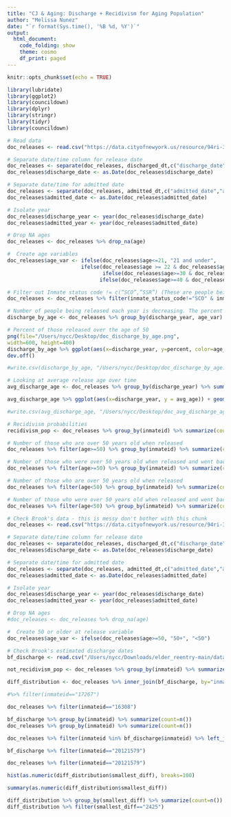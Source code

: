 ```yaml
---
title: "CJ & Aging: Discharge + Recidivism for Aging Population"
author: "Melissa Nunez"
date: "`r format(Sys.time(), '%B %d, %Y')`"
output: 
  html_document:
    code_folding: show
    theme: cosmo
    df_print: paged
---
```


```r
knitr::opts_chunk$set(echo = TRUE)
```


```r
library(lubridate)
library(ggplot2)
library(councildown)
library(dplyr)
library(stringr)
library(tidyr)
library(councildown)

# Read data
doc_releases <- read.csv("https://data.cityofnewyork.us/resource/94ri-3ium.csv?$limit=999999999", na.strings=c("","NA"))

# Separate date/time column for release date
doc_releases <- separate(doc_releases, discharged_dt,c("discharge_date","discharge_time"),sep="T")
doc_releases$discharge_date <- as.Date(doc_releases$discharge_date)

# Separate date/time for admitted date
doc_releases <- separate(doc_releases, admitted_dt,c("admitted_date","admitted_time"),sep="T")
doc_releases$admitted_date <- as.Date(doc_releases$admitted_date)

# Isolate year
doc_releases$discharge_year <- year(doc_releases$discharge_date)
doc_releases$admitted_year <- year(doc_releases$admitted_date)

# Drop NA ages
doc_releases <- doc_releases %>% drop_na(age)

#  Create age variables
doc_releases$age_var <- ifelse(doc_releases$age<=21, "21 and under", 
                        ifelse(doc_releases$age >= 22 & doc_releases$age <=29,"22-29",
                               ifelse(doc_releases$age>=30 & doc_releases$age<=39,"30-39",
                              ifelse(doc_releases$age>=40 & doc_releases$age <=49,"40-49","all ages 50+"))))

# Filter out Inmate status code != c(“SCO”,”SSR”) (These are people being transferred to other facilities but not re-entering society)
doc_releases <- doc_releases %>% filter(inmate_status_code!="SCO" & inmate_status_code!="SSR")
```



```r
# Number of people being released each year is decreasing. The percent of those being released that are 50+ and older has also been decreasing
discharge_by_age <- doc_releases %>% group_by(discharge_year, age_var) %>% summarize(count=n()) %>% mutate(percent=count/sum(count)) 

# Percent of those released over the age of 50
png(file="/Users/nycc/Desktop/doc_discharge_by_age.png",
width=600, height=400)
discharge_by_age %>% ggplot(aes(x=discharge_year, y=percent, color=age_var)) + geom_line()
dev.off()

#write.csv(discharge_by_age, "/Users/nycc/Desktop/doc_discharge_by_age.csv")

# Looking at average release age over time
avg_discharge_age <- doc_releases %>% group_by(discharge_year) %>% summarize(avg_age=mean(age), median_age=median(age)) 

avg_discharge_age %>% ggplot(aes(x=discharge_year, y = avg_age)) + geom_line() + expand_limits(y = 0) + ggtitle("Average Release Age Over Time")

#write.csv(avg_discharge_age, "/Users/nycc/Desktop/doc_avg_discharge_age.csv")

# Recidivism probabilities
recidivism_pop <- doc_releases %>% group_by(inmateid) %>% summarize(count= n()) %>% filter(count>=2)

# Number of those who are over 50 years old when released
doc_releases %>% filter(age>=50) %>% group_by(inmateid) %>% summarize(count=n())

# Number of those who were over 50 years old when released and went back to jail
doc_releases %>% filter(age>=50) %>% group_by(inmateid) %>% summarize(count=n()) filter(count>1)

# Number of those who are over 50 years old when released
doc_releases %>% filter(age<50) %>% group_by(inmateid) %>% summarize(count=n())

# Number of those who were over 50 years old when released and went back to jail
doc_releases %>% filter(age<50) %>% group_by(inmateid) %>% summarize(count=n()) filter(count>1)
```



```r
# Check Brook's data - this is messy don't bother with this chunk
doc_releases <- read.csv("https://data.cityofnewyork.us/resource/94ri-3ium.csv?$limit=999999999", na.strings=c("","NA"))

# Separate date/time column for release date
doc_releases <- separate(doc_releases, discharged_dt,c("discharge_date","discharge_time"),sep="T")
doc_releases$discharge_date <- as.Date(doc_releases$discharge_date)

# Separate date/time for admitted date
doc_releases <- separate(doc_releases, admitted_dt,c("admitted_date","admitted_time"),sep="T")
doc_releases$admitted_date <- as.Date(doc_releases$admitted_date)

# Isolate year
doc_releases$discharge_year <- year(doc_releases$discharge_date)
doc_releases$admitted_year <- year(doc_releases$admitted_date)

# Drop NA ages
#doc_releases <- doc_releases %>% drop_na(age)

#  Create 50 or older at release variable
doc_releases$age_var <- ifelse(doc_releases$age>=50, "50+", "<50")

# Check Brook's estimated discharge dates
bf_discharge <- read.csv("/Users/nycc/Downloads/elder_reentry-main/data/bf_discharge_estimate_doc.csv")

not_recidivism_pop <- doc_releases %>% group_by(inmateid) %>% summarize(count=n()) %>% filter(count==1)  

diff_distribution <- doc_releases %>% inner_join(bf_discharge, by="inmateid") %>% mutate(est_date=as.Date(release_date_approx), date_diff=abs(discharge_date-est_date)) %>% ungroup() %>% group_by(inmateid) %>% mutate(smallest_diff=min(date_diff)) %>% group_by(inmateid, smallest_diff) %>% summarize(coount=n())

#%>% filter(inmateid=="17267")

doc_releases %>% filter(inmateid=="16308")

bf_discharge %>% group_by(inmateid) %>% summarize(count=n())
doc_releases %>% group_by(inmateid) %>% summarize(count=n())

doc_releases %>% filter(inmateid %in% bf_discharge$inmateid) %>% left_join(bf_discharge, by="inmateid") %>% mutate(est_date=as.Date(release_date_approx), date_diff=discharge_date-est_date)

bf_discharge %>% filter(inmateid=="20121579")

doc_releases %>% filter(inmateid=="20121579")

hist(as.numeric(diff_distribution$smallest_diff), breaks=100)

summary(as.numeric(diff_distribution$smallest_diff))

diff_distribution %>% group_by(smallest_diff) %>% summarize(count=n())
diff_distribution %>% filter(smallest_diff=="2425")
```





